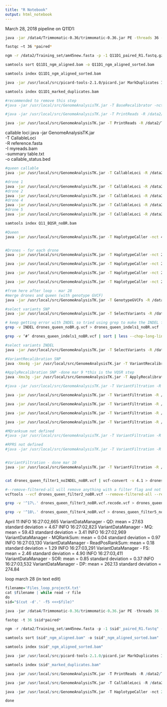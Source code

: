 ```yaml
---
title: "R Notebook"
output: html_notebook
---
```

March 28, 2018
pipeline on Q11D1:
```bash
java -jar /data4/Trimmomatic-0.36/trimmomatic-0.36.jar PE -threads 36 -phred33 HI.2178.008.Index_13.Q11D1_R1.fastq  HI.2178.008.Index_13.Q11D1_R2.fastq Q11D1_paired_R1.fastq.gz Q11D1_unpaired_R1.fastq.gz Q11D1_paired_R2.fastq.gz Q11D1_unpaired_R2.fastq.gz ILLUMINACLIP :/usr/local/scripts/ADAPTER.fa:2:30:10 LEADING:20 TRAILING:20 SLIDINGWINDOW:20:25 MINLEN:35

fastqc –t 36 *paired*

ngm -r /data2/Training_set/am45new.fasta -p -1 Q11D1_paired_R1.fastq.gz -2 Q11D1_paired_R2.fastq.gz -t 36 -b --rg-id Q11D1 --rg-sm Q11D1 --rg-lb PE --rg-pl Illumina -o Q11D1_ngm_aligned.bam

samtools sort Q11D1_ngm_aligned.bam -o Q11D1_ngm_aligned_sorted.bam 

samtools index Q11D1_ngm_aligned_sorted.bam

java -jar /usr/local/src/picard-tools-2.1.0/picard.jar MarkDuplicates I=Q11D1_ngm_aligned_sorted.bam O=Q11D1_marked_duplicates.bam M=Q11D1_marked_dup_metrics.txt VALIDATION_STRINGENCY=SILENT MAX_FILE_HANDLES_FOR_READ_ENDS_MAP=1000

samtools index Q11D1_marked_duplicates.bam

#recommended to remove this step
#java -jar /usr/local/src/GenomeAnalysisTK.jar -T BaseRecalibrator -nct 36 -R /data2/Training_set/am45new.fasta -I Q11D1_marked_duplicates.bam --knownSites /data2/Training_set/INDEL_TRAINING.vcf --knownSites /data2/Training_set/SNP_TRAINING.vcf -o Q11D1.recal.table

#java -jar /usr/local/src/GenomeAnalysisTK.jar -T PrintReads -R /data2/Training_set/am45new.fasta -nct 36 -I Q11D1_marked_duplicates.bam -BQSR Q11D1.recal.table -o Q11D1_BQSR.bam

java -jar /usr/local/src/GenomeAnalysisTK.jar -T PrintReads -R /data2/Training_set/am45new.fasta -nct 36 -I Q11D1_marked_duplicates.bam -o Q11D1_BQSR_noBR.bam
```

callable loci
java -jar GenomeAnalysisTK.jar \
     -T CallableLoci \
     -R reference.fasta \
     -I myreads.bam \
     -summary table.txt \
     -o callable_status.bed
 
```bash
#queen callable
java -jar /usr/local/src/GenomeAnalysisTK.jar -T CallableLoci -R /data2/Training_set/am45new.fasta -I Q11_BQSR_noBR.bam -summary queen_sum_noBR.txt -o queen_callable_noBR.bed

#drone 1
java -jar /usr/local/src/GenomeAnalysisTK.jar -T CallableLoci -R /data2/Training_set/am45new.fasta -I Q11D1_BQSR_noBR.bam -summary Q11D1_sum_noBR.txt -o Q11D1_callable_noBR.bed
#drone 2
java -jar /usr/local/src/GenomeAnalysisTK.jar -T CallableLoci -R /data2/Training_set/am45new.fasta -I Q11D2_BQSR_noBR.bam -summary Q11D2_sum_noBR.txt -o Q11D2_callable_noBR.bed
#drone 4
java -jar /usr/local/src/GenomeAnalysisTK.jar -T CallableLoci -R /data2/Training_set/am45new.fasta -I Q11D4_BQSR_noBR.bam -summary Q11D4_sum_noBR.txt -o Q11D4_callable_noBR.bed
#drone 5
java -jar /usr/local/src/GenomeAnalysisTK.jar -T CallableLoci -R /data2/Training_set/am45new.fasta -I Q11D5_BQSR_noBR.bam -summary Q11D5_sum_noBR.txt -o Q11D5_callable_noBR.bed
```


```bash
samtools index Q11_BQSR_noBR.bam

#Queen
java -jar /usr/local/src/GenomeAnalysisTK.jar -T HaplotypeCaller -nct 40 -R /data2/Training_set/am45new.fasta -I Q11_BQSR_noBR.bam --genotyping_mode DISCOVERY -stand_emit_conf 10 -stand_call_conf 30 -ploidy 2 -o Q11_raw_variants_noBR.g.vcf.gz -ERC GVCF


#Drones - for each drone 
java -jar /usr/local/src/GenomeAnalysisTK.jar -T HaplotypeCaller -nct 24 -R /data2/Training_set/am45new.fasta -I Q11D1_BQSR_noBR.bam --genotyping_mode DISCOVERY -stand_emit_conf 10 -stand_call_conf 30 -ploidy 1 -o Q11D1_raw_variants_noBR.g.vcf.gz -ERC GVCF

java -jar /usr/local/src/GenomeAnalysisTK.jar -T HaplotypeCaller -nct 24 -R /data2/Training_set/am45new.fasta -I Q11D2_BQSR_noBR.bam --genotyping_mode DISCOVERY -stand_emit_conf 10 -stand_call_conf 30 -ploidy 1 -o Q11D2_raw_variants_noBR.g.vcf.gz -ERC GVCF

java -jar /usr/local/src/GenomeAnalysisTK.jar -T HaplotypeCaller -nct 24 -R /data2/Training_set/am45new.fasta -I Q11D4_BQSR_noBR.bam --genotyping_mode DISCOVERY -stand_emit_conf 10 -stand_call_conf 30 -ploidy 1 -o Q11D4_raw_variants_noBR.g.vcf.gz -ERC GVCF

java -jar /usr/local/src/GenomeAnalysisTK.jar -T HaplotypeCaller -nct 24 -R /data2/Training_set/am45new.fasta -I Q11D5_BQSR_noBR.bam --genotyping_mode DISCOVERY -stand_emit_conf 10 -stand_call_conf 30 -ploidy 1 -o Q11D5_raw_variants_noBR.g.vcf.gz -ERC GVCF

#from here after loop - mar 28
#merge drones and queen (with genotype GVCF)
java -jar /usr/local/src/GenomeAnalysisTK.jar -T GenotypeGVCFs -R /data2/Training_set/am45new.fasta --variant Q11D1_raw_variants_noBR.g.vcf.gz --variant Q11D2_raw_variants_noBR.g.vcf.gz --variant Q11D4_raw_variants_noBR.g.vcf.gz --variant Q11D5_raw_variants_noBR.g.vcf.gz --variant Q11_raw_variants_noBR.g.vcf.gz -o drones_queen_noBR.g.vcf

#select variants SNP
java -jar /usr/local/src/GenomeAnalysisTK.jar -T SelectVariants -R /data2/Training_set/am45new.fasta -V drones_queen_noBR.g.vcf -selectType SNP -o drones_queen_snp_noBR.vcf

# keep getting error with INDEL so tried using grep to make the INDEL file and then added headers-- then run select variants 
grep -v INDEL drones_queen_noBR.g.vcf > drones_queen_indels1_noBR.vcf

grep -v ‘#’ drones_queen_indels1_noBR.vcf | sort | less --chop-long-lines

#select variants INDEL
java -jar /usr/local/src/GenomeAnalysisTK.jar -T SelectVariants -R /data2/Training_set/am45new.fasta -V drones_queen_indels1_noBR.vcf -selectType INDEL -o drones_queen_indels2_noBR.vcf

#VariantRecalibration SNP
java -Xmx4g -jar /usr/local/src/GenomeAnalysisTK.jar -T VariantRecalibrator -R /data2/Training_set/am45new.fasta -input drones_queen_snp_noBR.vcf -recalFile drones_queen_noBR.recal -tranchesFile drones_queen_noBR.tranches -resource:hapmap,known=false,training=true,truth=true,prior=15.0 /data2/Training_set/SNP_TRAINING.vcf -an QD -an MQ -an MQRankSum -an ReadPosRankSum -an FS -an SOR -an DP -mode SNP -nt 4

#ApplyRecalibration SNP -done mar 9 *this is the VQSR step
java -Xmx3g -jar /usr/local/src/GenomeAnalysisTK.jar -T ApplyRecalibration -R /data2/Training_set/am45new.fasta -input drones_queen_snp_noBR.vcf -tranchesFile drones_queen_noBR.tranches -recalFile drones_queen_noBR.recal -o drones_queen_recalibrated_snp_noBR.vcf --ts_filter_level 99.5 -mode SNP

#java -jar /usr/local/src/GenomeAnalysisTK.jar -T VariantFiltration -R /data2/Training_set/am45new.fasta -V drones_queen_recalibrated_snp_noBR.vcf --filterExpression "MQ < 50.0" --filterName "LowMQ50" --filterExpression "QD < 5.0" --filterName "LowQD5" --filterExpression "FS > 60.0" --filterName "FS60" --filterExpression "SOR > 3" --filterName "SOR" -o drones_queen_filtered_hard_noBR.vcf

java -jar /usr/local/src/GenomeAnalysisTK.jar -T VariantFiltration -R /data2/Training_set/am45new.fasta -V drones_queen_recalibrated_snp_noBR.vcf --filterExpression "MQ < 50.0" --filterName "LowMQ50" -o drones_queen_filtered_hard_1_noBR.vcf

java -jar /usr/local/src/GenomeAnalysisTK.jar -T VariantFiltration -R /data2/Training_set/am45new.fasta -V drones_queen_filtered_hard_1_noBR.vcf --filterExpression "QD < 2.0" --filterName "LowQD2" -o drones_queen_filtered_hard_2_noBR.vcf

java -jar /usr/local/src/GenomeAnalysisTK.jar -T VariantFiltration -R /data2/Training_set/am45new.fasta -V drones_queen_filtered_hard_2_noBR.vcf --filterExpression "FS > 60.0" --filterName "FS60" -o drones_queen_filtered_hard_3_noBR.vcf

java -jar /usr/local/src/GenomeAnalysisTK.jar -T VariantFiltration -R /data2/Training_set/am45new.fasta -V drones_queen_filtered_hard_3_noBR.vcf  --filterExpression "SOR > 3" --filterName "SOR"  -o drones_queen_filtered_hard_4_noBR.vcf

#MQranksum not defined
#java -jar /usr/local/src/GenomeAnalysisTK.jar -T VariantFiltration -R /data2/Training_set/am45new.fasta -V drones_queen_filtered_hard_4_noBR.vcf --filterExpression "MQRankSum < -5" --filterName "MQRSlow" --filterExpression "MQRankSum > 5" --filterName "MQRShigh" -o drones_queen_filtered_hard_5_noBR.vcf

#RPRS not defined 
#java -jar /usr/local/src/GenomeAnalysisTK.jar -T VariantFiltration -R /data2/Training_set/am45new.fasta -V drones_queen_filtered_hard_4_noBR.vcf --filterExpression "ReadPosRankSum < -8.0" --filterName "RPRS" -o drones_queen_filtered_hard_6_noBR.vcf


#VariantFiltration - done mar 10
java -jar /usr/local/src/GenomeAnalysisTK.jar -T VariantFiltration -R /data2/Training_set/am45new.fasta -V drones_queen_filtered_hard_4_noBR.vcf -mask drones_queen_indels2_noBR.vcf --maskExtension 5 --maskName "bad_snp" -o drones_queen_filter1_noINDEL_noBR.vcf


cat drones_queen_filter1_noINDEL_noBR.vcf | vcf-convert -v 4.1 > drones_queen_filter2_noBR.vcf 

#--remove-filtered-all will remove anything with a filter flag and not PASS 
vcftools --vcf drones_queen_filter2_noBR.vcf --remove-filtered-all --recode --recode-INFO-all --out drones_queen_filter3_noBR.vcf

grep -v '^17\.' drones_queen_filter3_noBR.vcf.recode.vcf > drones_queen_filter4_noBR.vcf

grep -v '^18\.' drones_queen_filter4_noBR.vcf > drones_queen_filter5_noBR.vcf 
```

April 11
INFO  16:27:02,665 VariantDataManager - QD:      mean = 27.63    standard deviation = 4.67 
INFO  16:27:02,823 VariantDataManager - MQ:      mean = 59.43    standard deviation = 3.41 
INFO  16:27:02,969 VariantDataManager - MQRankSum:       mean = 0.04     standard deviation = 0.97 
INFO  16:27:03,130 VariantDataManager - ReadPosRankSum:          mean = 0.18     standard deviation = 1.29 
INFO  16:27:03,291 VariantDataManager - FS:      mean = 2.46     standard deviation = 4.90 
INFO  16:27:03,411 VariantDataManager - SOR:     mean = 0.85     standard deviation = 0.37 
INFO  16:27:03,532 VariantDataManager - DP:      mean = 262.13   standard deviation = 274.84 


loop march 28 (in text edit)
```r
filename='Files_loop_projectX.txt'
cat $filename | while read -r file
do
sid="$(cut -d'.' -f5 <<<$file)"

java -jar /data4/Trimmomatic-0.36/trimmomatic-0.36.jar PE -threads 36 -phred33 $file"_R1.fastq" $file"_R2.fastq" $sid"_paired_R1.fastq" $sid"_unpaired_R1.fastq" $sid"_paired_R2.fastq" $sid"_unpaired_R2.fastq" ILLUMINACLIP:/usr/local/scripts/ADAPTER.fa:2:30:10 LEADING:20 TRAILING:20 SLIDINGWINDOW:20:25 MINLEN:35

fastqc -t 36 $sid*paired*

ngm -r /data2/Training_set/am45new.fasta -p -1 $sid"_paired_R1.fastq" -2 $sid"_paired_R2.fastq" -t 36 -b --rg-id $sid --rg-sm $sid --rg-lb PE --rg-pl Illumina -o $sid"_ngm_aligned.bam"

samtools sort $sid"_ngm_aligned.bam" -o $sid"_ngm_aligned_sorted.bam" 

samtools index $sid"_ngm_aligned_sorted.bam"

java -jar /usr/local/src/picard-tools-2.1.0/picard.jar MarkDuplicates I=$sid"_ngm_aligned_sorted.bam" O=$sid"_marked_duplicates.bam" M=$sid"_marked_dup_metrics.txt" VALIDATION_STRINGENCY=SILENT MAX_FILE_HANDLES_FOR_READ_ENDS_MAP=1000

samtools index $sid"_marked_duplicates.bam"

java -jar /usr/local/src/GenomeAnalysisTK.jar -T PrintReads -R /data2/Training_set/am45new.fasta -nct 36 -I $sid"_marked_duplicates.bam" -o $sid"_BQSR_noBR.bam"

java -jar /usr/local/src/GenomeAnalysisTK.jar -T CallableLoci -R /data2/Training_set/am45new.fasta -I $sid"_BQSR_noBR.bam" -summary $sid"_sum_noBR.txt" -o $sid"_callable_noBR.bed"

java -jar /usr/local/src/GenomeAnalysisTK.jar -T HaplotypeCaller -nct 24 -R /data2/Training_set/am45new.fasta -I $sid"_BQSR_noBR.bam" --genotyping_mode DISCOVERY -stand_emit_conf 10 -stand_call_conf 30 -ploidy 1 -o $sid"_raw_variants_noBR.g.vcf.gz" -ERC GVCF

done


```


